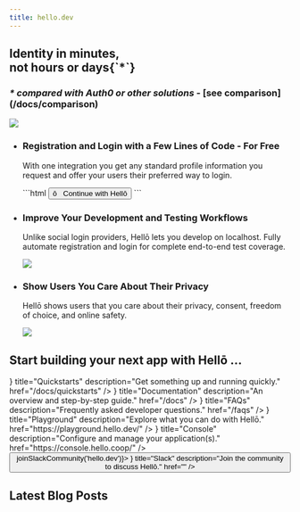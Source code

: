 ```yaml
---
title: hello.dev
---
```



<main className="max-w-5xl mx-auto">
<section className="flex flex-col md:flex-row md:items-end md:justify-between mt-10">
    <div>
        <h1 className="text-4xl md:text-6xl font-bold leading-tight">Identity in minutes,<br/>not hours or days<span className="opacity-80">{`*`}</span></h1>
        <h3 className="mt-6 text-xl"><i>* compared with <b>Auth0</b> or other solutions</i> - <b>[see comparison](/docs/comparison)</b></h3>
    </div>
    <picture id="hero-img" className="flex-shrink-0 mt-10 md:mt-0 md:-mb-6 mx-auto">
        <source srcSet="https://cdn.hello.coop/images/mockup-light.png" media="(prefers-color-scheme: dark)" />
        <Image src="https://cdn.hello.coop/images/mockup.png" width={282} height={320} priority={true} />
    </picture>
</section>

<ul className="flex flex-col md:flex-row my-20 gap-8 md:gap-6">
    <li className="md:w-1/3">
        <h3 className="text-lg font-bold">Registration and Login with a Few Lines of Code - For Free</h3>
        <p className="mt-7 opacity-80 md:mb-20">With one integration you get any standard profile information you request and offer your users their preferred way to login.</p>
        ```html
        <button class="hello-btn">
         ō&nbsp;&nbsp;&nbsp;Continue with Hellō
        </button>
        ```
    </li>
    <li className="md:w-1/3">
        <h3 className="text-lg font-bold">Improve Your Development and Testing Workflows</h3>
        <p className="mt-4 opacity-80">Unlike social login providers, Hellō lets you develop on localhost. Fully automate registration and login for complete end-to-end test coverage.</p>
        <Image src="ci-cd.webp" width={256} height={124} className="mt-6 md:mt-12 w-64 mx-auto object-fit" priority={true} />
    </li>
    <li className="md:w-1/3">
        <h3 className="text-lg font-bold">Show Users You Care About Their Privacy</h3>
        <p className="mt-4 opacity-80">Hellō shows users that you care about their privacy, consent, freedom of choice, and online safety.</p>
        <Image src="privacy.webp" width={256} height={145} className="mt-10 md:mt-16 mx-auto object-fit" priority={true} />
    </li>
</ul>

<section className="my-20">
    <h2 className="text-3xl font-bold leading-tight">Start building your next app with Hellō ...</h2>
    <Cards>
        <Card icon={<QuickstartIcon/>} title="Quickstarts" description="Get something up and running quickly." href="/docs/quickstarts" />
        <Card icon={<DocIcon/>} title="Documentation" description="An overview and step-by-step guide." href="/docs" />
        <Card icon={<FAQIcon/>} title="FAQs" description="Frequently asked developer questions." href="/faqs" />
        <Card icon={<PlaygroundIcon/>} title="Playground" description="Explore what you can do with Hellō." href="https://playground.hello.dev/" />
        <Card icon={<ConsoleIcon/>} title="Console" description="Configure and manage your application(s)." href="https://console.hello.coop/" />
        <button onClick={() => joinSlackCommunity('hello.dev')}>
            <Card icon={<SlackIcon/>} title="Slack" description="Join the community to discuss Hellō." href="" />
        </button>
    </Cards>
</section>

<section className="my-20">
    <h2 className="text-3xl font-bold leading-tight">Latest Blog Posts</h2>
    <Feed/>
</section>
</main>

<style jsx>{`
#hero-img {
    animation: float 5s infinite;
}
@keyframes float {
    0%,
    100% {
        transform: translateY(0px);
    }
    50% {
        transform: translateY(-10px);
    }
}
`}</style>